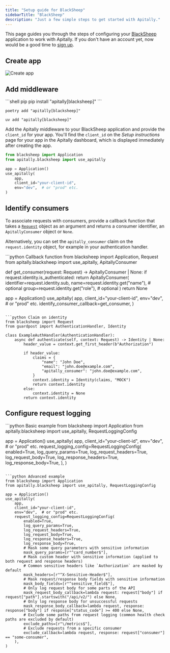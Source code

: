 ```yaml
---
title: "Setup guide for BlackSheep"
sidebarTitle: "BlackSheep"
description: "Just a few simple steps to get started with Apitally."
---
```



This page guides you through the steps of configuring your [BlackSheep](https://www.neoteroi.dev/blacksheep/) application to work with Apitally. If you don't have an account yet, now would be a good time to [sign up](https://app.apitally.io/?signup).

<SetupGuideStartSnippet framework="BlackSheep" />


## Create app

<CreateAppSnippet1 framework="Starlette" />

<img src="https://assets.apitally.io/docs/2025-05-27/create-app.webp" alt="Create app" class="rounded-xl" />

<CreateAppSnippet2 />

## Add middleware

<AddMiddlewarePythonSnippet framework="BlackSheep" extra="blacksheep" />

<CodeGroup>
```shell pip
pip install "apitally[blacksheep]"
```

```shell poetry
poetry add "apitally[blacksheep]"
```

```shell uv
uv add "apitally[blacksheep]"
```
</CodeGroup>

Add the Apitally middleware to your BlackSheep application and provide the `client_id` for your app.
You'll find the `client_id` on the _Setup instructions_ page for your app in the Apitally dashboard, which is displayed immediately after creating the app.

```python
from blacksheep import Application
from apitally.blacksheep import use_apitally

app = Application()
use_apitally(
    app,
    client_id="your-client-id",
    env="dev",  # or "prod" etc.
)
```

<div style={{ marginTop: "-0.5rem" }}>
  <Snippet file="middleware-first-note.mdx" />
</div>

<Snippet file="add-middleware-check.mdx" />

## Identify consumers

<Snippet file="identify-consumers.mdx" />

To associate requests with consumers, provide a callback function that takes a [`Request`](https://www.neoteroi.dev/blacksheep/requests/#the-request-class) object as an argument and returns a consumer identifier, an `ApitallyConsumer` object or `None`.

Alternatively, you can set the `apitally_consumer` claim on the `request.identity` object, for example in your authentication handler.

<CodeGroup>
```python Callback function
from blacksheep import Application, Request
from apitally.blacksheep import use_apitally, ApitallyConsumer

def get_consumer(request: Request) -> ApitallyConsumer | None:
    if request.identity.is_authenticated:
        return ApitallyConsumer(
            identifier=request.identity.sub,
            name=request.identity.get("name"),  # optional
            group=request.identity.get("role"),  # optional
        )
    return None

app = Application()
use_apitally(
    app,
    client_id="your-client-id",
    env="dev",  # or "prod" etc.
    identify_consumer_callback=get_consumer,
)
```

```python Claim on identity
from blacksheep import Request
from guardpost import AuthenticationHandler, Identity

class ExampleAuthHandler(AuthenticationHandler):
    async def authenticate(self, context: Request) -> Identity | None:
        header_value = context.get_first_header(b"Authorization")

        if header_value:
            claims = {
                "name": "John Doe",
                "email": "john.doe@example.com",
                "apitally_consumer": "john.doe@example.com",
            }
            context.identity = Identity(claims, "MOCK")
            return context.identity
        else:
            context.identity = None
        return context.identity
```
</CodeGroup>

<ConsumerIdentifierSnippet />

<Snippet file="identify-consumers-check.mdx" />

## Configure request logging

<RequestLoggingConfigSnippet language="python" />

<CodeGroup>
```python Basic example
from blacksheep import Application
from apitally.blacksheep import use_apitally, RequestLoggingConfig

app = Application()
use_apitally(
    app,
    client_id="your-client-id",
    env="dev",  # or "prod" etc.
    request_logging_config=RequestLoggingConfig(
        enabled=True,
        log_query_params=True,
        log_request_headers=True,
        log_request_body=True,
        log_response_headers=True,
        log_response_body=True,
    ),
)
```

```python Advanced example
from blacksheep import Application
from apitally.blacksheep import use_apitally, RequestLoggingConfig

app = Application()
use_apitally(
    app,
    client_id="your-client-id",
    env="dev",  # or "prod" etc.
    request_logging_config=RequestLoggingConfig(
        enabled=True,
        log_query_params=True,
        log_request_headers=True,
        log_request_body=True,
        log_response_headers=True,
        log_response_body=True,
        # Mask some query parameters with sensitive information
        mask_query_params=[r"^card_number$"],
        # Mask custom header with sensitive information (applied to both request and response headers)
        # Common sensitive headers like `Authorization` are masked by default
        mask_headers=[r"^X-Sensitive-Header$"],
        # Mask request/response body fields with sensitive information
        mask_body_fields=[r"^sensitive_field$"],
        # Only log request body for some parts of the API
        mask_request_body_callback=lambda request: request["body"] if request["path"].startswith("/api/v2/") else None,
        # Only log response body for unsuccessful requests
        mask_response_body_callback=lambda request, response: response["body"] if response["status_code"] >= 400 else None,
        # Exclude some paths from request logging (common health check paths are excluded by default)
        exclude_paths=[r"\/metrics$"],
        # Exclude requests from a specific consumer
        exclude_callback=lambda request, response: request["consumer"] == "some-consumer",
    ),
)
```
</CodeGroup>
